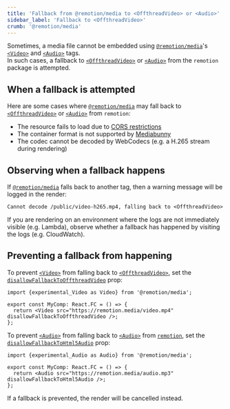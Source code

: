 ```yaml
---
title: 'Fallback from @remotion/media to <OffthreadVideo> or <Audio>'
sidebar_label: 'Fallback to <OffthreadVideo>'
crumb: '@remotion/media'
---
```


Sometimes, a media file cannot be embedded using [`@remotion/media`](/docs/media)'s [`<Video>`](/docs/media/video) and [`<Audio>`](/docs/media/audio) tags.  
In such cases, a fallback to [`<OffthreadVideo>`](/docs/offthreadvideo) or [`<Audio>`](/docs/audio) from the `remotion` package is attempted.

## When a fallback is attempted

Here are some cases where [`@remotion/media`](/docs/media) may fall back to [`<OffthreadVideo>`](/docs/offthreadvideo) or [`<Audio>`](/docs/audio) from `remotion`:

- The resource fails to load due to [CORS restrictions](/docs/cors-issues)
- The container format is not supported by [Mediabunny](/docs/mediabunny/formats)
- The codec cannot be decoded by WebCodecs (e.g. a H.265 stream during rendering)

## Observing when a fallback happens

If [`@remotion/media`](/docs/media) falls back to another tag, then a warning message will be logged in the render:

```
Cannot decode /public/video-h265.mp4, falling back to <OffthreadVideo>
```

If you are rendering on an environment where the logs are not immediately visible (e.g. Lambda), observe whether a fallback has happened by visiting the logs (e.g. CloudWatch).

## Preventing a fallback from happening

To prevent [`<Video>`](/docs/media/video) from falling back to [`<OffthreadVideo>`](/docs/offthreadvideo), set the [`disallowFallbackToOffthreadVideo`](/docs/media/video#disallowfallbacktooffthreadvideo) prop:

```tsx twoslash title="No fallback to OffthreadVideo"
import {experimental_Video as Video} from '@remotion/media';

export const MyComp: React.FC = () => {
  return <Video src="https://remotion.media/video.mp4" disallowFallbackToOffthreadVideo />;
};
```

To prevent [`<Audio>`](/docs/media/audio) from falling back to [`<Audio>`](/docs/audio) from [`remotion`](/docs/remotion), set the [`disallowFallbackToHtml5Audio`](/docs/media/disallowfallbacktohtml5audio) prop:

```tsx twoslash title="No fallback to HTML5 audio tag"
import {experimental_Audio as Audio} from '@remotion/media';

export const MyComp: React.FC = () => {
  return <Audio src="https://remotion.media/audio.mp3" disallowFallbackToHtml5Audio />;
};
```

If a fallback is prevented, the render will be cancelled instead.

